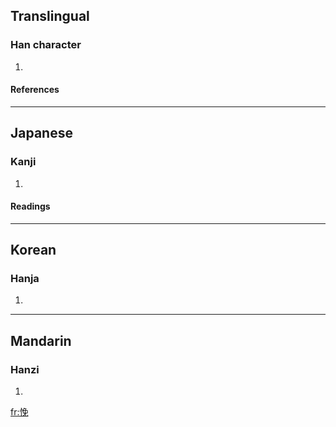 ==Translingual==
===Han character===
{{Han char|rn=61|rad=心|as=07|sn=10|four=9701<sub>6</sub>|canj=心弓日山 (PNAU)}}
# {{defn|Han|sort=心07}}
====References====
{{Han ref|kx=0387.230|dkj=10664|dj=0720.050|hdz=42306.080|uh=6097|ud=24727|bh=D1AB|bd=53675}}
----
==Japanese==
===Kanji===
{{ja-kanji|grade=|rs=心07}}
# {{defn|Japanese}} 
====Readings====
{{ja-readings|on=[[ばん]] (ban)|kun=}}
----
==Korean==
===Hanja===
{{ko-hanja|hangeul=문|eumhun=|rv=mun|mr=mun|y=mun}}
# {{defn|Korean}}
----
==Mandarin==
===Hanzi===
{{cmn-hanzi|pin=[[mán]] ([[man2]]), [[mèn]] ([[men4]])|wg=man<sup>2</sup>, men<sup>4</sup>}}
# {{defn|Mandarin}}

[[fr:悗]]